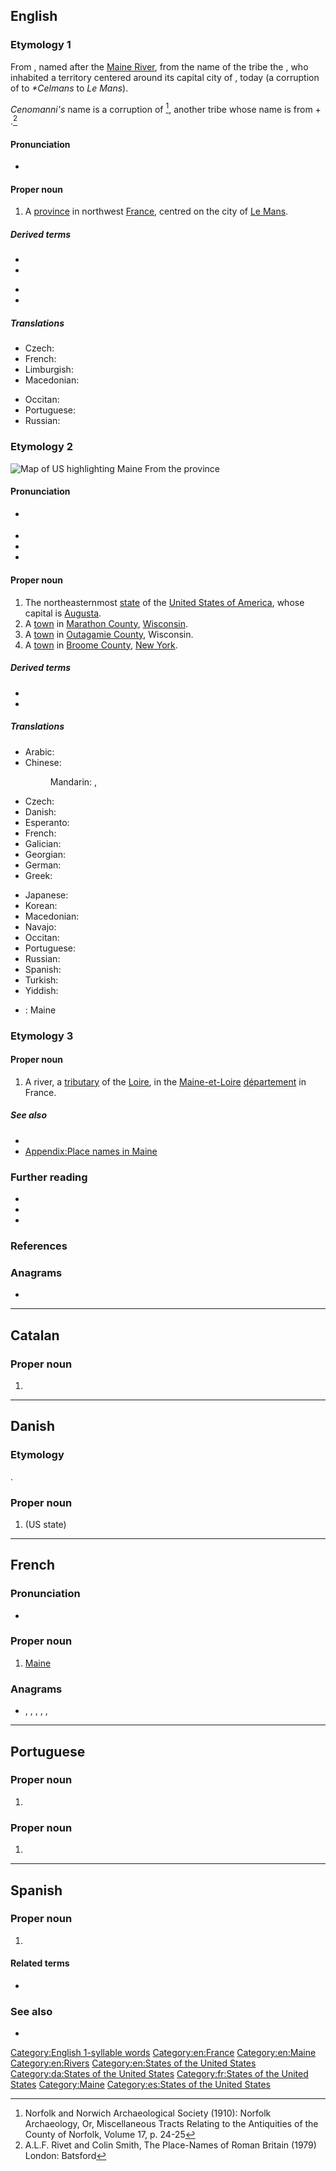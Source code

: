 {{also|maine|máine|mâine}}
==English==
{{wikipedia|dab=Maine (disambiguation)|Maine}}

===Etymology 1===
{{wikipedia|Maine (province)}}
From {{der|en|fr|Maine}}, named after the [[w:Maine (river)|Maine River]], from the name of the {{etyl|cel-gau|en}} tribe the {{m|fr|aulerci cenomanni}}, who inhabited a territory centered around its capital city of {{m|fr|Vindinon||white place}}, today {{m|fr|le Mans}} (a corruption of {{m|fro|Cenomannis}} to ''*Celmans'' to ''Le Mans'').

''Cenomanni's'' name is a corruption of {{w|Cenimagni}}<ref>Norfolk and Norwich Archaeological Society (1910): Norfolk Archaeology, Or, Miscellaneous Tracts Relating to the Antiquities of the County of Norfolk, Volume 17, p. 24-25</ref>, another {{etyl|cel|en}} tribe whose name is from {{w|Iceni}} + {{der|en|la|magni||great}}.<ref>A.L.F. Rivet and Colin Smith, The Place-Names of Roman Britain (1979) London: Batsford</ref>

====Pronunciation====
* {{IPA|/mɛːn/|lang=en}}

====Proper noun====
{{en-proper noun}}

# A [[province]] in northwest [[France]], centred on the city of [[Le Mans]].

=====Derived terms=====
{{der-top}}
* {{l|en|Bas-Maine}}
* {{l|en|Haut-Maine}}
{{der-mid}}
* {{l|en|Mainiot}}
* {{l|en|Mainiote}}
{{der-bottom}}

=====Translations=====
{{trans-top|province in France}}
* Czech: {{t+|cs|Maine}}
* French: {{t+|fr|Maine|m}}
* Limburgish: {{t|li|Meen}}
* Macedonian: {{t|mk|Мен|m|tr=Men}}
{{trans-mid}}
* Occitan: {{t+|oc|Maine|m}}
* Portuguese: {{t+|pt|Maine|f}}
* Russian: {{t+|ru|Мен|m}}
{{trans-bottom}}

===Etymology 2===
{{wikipedia|Maine|Maine (US state)}}
[[Image:Map of USA highlighting Maine.png|thumb|right|Map of US highlighting Maine]]
From the {{etyl|fr|en}} province

====Pronunciation====
* {{a|UK|US}} {{IPA|/meɪn/|lang=en}}
* {{audio|en-us-Maine.ogg|Audio (US)|lang=en}}
* {{rhymes|eɪn|lang=en}}
* {{homophones|lang=en|main|mane}}

====Proper noun====
{{en-proper noun}}

# The northeasternmost [[state]] of the [[United States of America]], whose capital is [[Augusta]].
# A [[town]] in [[Marathon County]], [[Wisconsin]].
# A [[town]] in [[Outagamie County]], Wisconsin.
# A [[town]] in [[Broome County]], [[New York]].

=====Derived terms=====
* {{l|en|Mainer}}
* {{l|en|ME}}

=====Translations=====
{{trans-top|US State}}
* Arabic: {{t|ar|مِين|m}}
* Chinese:
*: Mandarin: {{t+|cmn|緬因州|sc=Hani}}, {{t+|cmn|缅因州|tr=Miǎnyīn-zhōu|sc=Hani}}
* Czech: {{t+|cs|Maine}}
* Danish: {{t|da|Maine}}
* Esperanto: {{t|eo|Majno}}
* French: {{t+|fr|Maine|m}}
* Galician: {{t+|gl|Maine|m}}
* Georgian: {{t|ka|მენი|sc=Geor}}
* German: {{t+|de|Maine|n}} {{qualifier|[[US-Bundesstaat]]}}
* Greek: {{t+|el|Μέιν|n}}
{{trans-mid}}
* Japanese: {{t|ja|メイン州|tr=Mein-shū}}
* Korean: {{t|ko|메인 주|tr=Mein-chu}}
* Macedonian: {{t|mk|Мејн|m|tr=Mejn}}
* Navajo: {{t|nv|Méíin hahoodzo}}
* Occitan: {{t+|oc|Maine|m}}
* Portuguese: {{t+|pt|Maine|m}}
* Russian: {{t+|ru|Мэн|m}}
* Spanish: {{t+|es|Maine}}
* Turkish: {{t|tr|Maine}}
* Yiddish: {{t|yi|מעין}}
{{trans-bottom}}

{{checktrans-top}}
* {{ttbc|es}}: Maine
{{trans-mid}}
{{trans-bottom}}

===Etymology 3===
{{wikipedia|Maine (river)}}

====Proper noun====
{{en-proper noun}}

# A river, a [[tributary]] of the [[Loire]], in the [[Maine-et-Loire]] [[département]] in France.

=====See also=====
* {{l|en|Maine-et-Loire}}
* [[Appendix:Place names in Maine]]

===Further reading===
* {{pedialite|Maine, Marathon County, Wisconsin}}
* {{pedialite|Maine, Outagamie County, Wisconsin}}
* {{pedialite|Maine, New York}}

===References===
<references/>

===Anagrams===
* {{anagrams|en|-amine|I mean|amine|anime|animé|minae|minæ}}

[[Category:English 1-syllable words]]
[[Category:en:France]]
[[Category:en:Maine]]
[[Category:en:Rivers]]
[[Category:en:States of the United States]]

----

==Catalan==

===Proper noun===
{{ca-proper noun}}

# {{l|en|Maine}}

----

==Danish==
{{wikipedia|lang=da}}

===Etymology===
{{bor|da|en|Maine}}.

===Proper noun===
{{head|da|proper noun|genitive|Maines}}

# {{l|en|Maine}} (US state)

[[Category:da:States of the United States]]

----

==French==

===Pronunciation===
* {{audio|Fr-Maine.oga|Audio|lang=fr}}

===Proper noun===
{{fr-proper noun}}

# [[Maine#English|Maine]]

===Anagrams===
* {{l|fr|anime}}, {{l|fr|animé}}, {{l|fr|en ami}}, {{l|fr|manie}}, {{l|fr|manié}}, {{l|fr|menai}}

[[Category:fr:States of the United States]]

----

==Portuguese==

===Proper noun===
{{pt-proper noun|f}}

# {{place|pt|province|c/France|t1=Maine}}

===Proper noun===
{{pt-proper noun|m}}

# {{place|pt|state|c/United States|t1=Maine}}

----

==Spanish==

===Proper noun===
{{es-proper noun}}

# {{l|en|Maine}}

====Related terms====
* {{l|es|mainés}}

===See also===
* {{pedialite|lang=es}}

[[Category:Maine]]

[[Category:es:States of the United States]]